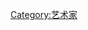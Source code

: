 {{Navbox
|name = 演艺圈大满贯获得者
|title = [[演艺圈大满贯|演艺圈大满贯获得者]]
|listclass = hlist
|group1 = 四大奖项均为竞赛单元奖项
|list1 =
* [[理查德·罗杰斯 (作曲家)|理查德·罗杰斯]] (1945-1962)
* [[海伦·海丝]] (1932-1976)
* [[麗塔·莫瑞諾]] (1961-1977)
* [[约翰·吉尔古德]] (1961-1991)
* [[奥黛丽·赫本|-{zh-hans:奥黛丽·赫本;zh-hk:柯德莉·夏萍;zh-tw:奧黛麗·赫本;}-]] (1953-1994)
* [[马文·哈姆利奇]] (1973-1995)
* {{link-en|乔纳森·图尼克|Jonathan Tunick}} (1977-1997)
* [[梅尔·布鲁克斯]] (1967-2001)
* [[迈克·尼科尔斯|-{zh-cn:迈克·尼科尔斯; zh-tw:麥克·尼可斯; zh-hk:米克·尼高斯;}-]] (1964-2001)
* [[琥碧·戈柏|-{zh-hans:乌比·戈德堡; zh-tw:琥碧·戈柏; zh-hk:胡比·高拔;}-]] (1985-2002)
* [[斯科特·鲁丁]] (1984-2012)
* [[罗伯特·洛佩兹]] (2004-2014)
* [[約翰·傳奇]] (2006–2018)
* [[安德鲁·劳埃德·韦伯]] (1980–2018)
* [[蒂姆·赖斯]] (1980–2018)
* [[亚伦·孟肯]] (1990–2020)

|group2 = 四大奖项不全为竞赛单元奖项
|list2 =
* [[芭芭拉·史翠珊]] (1963-1970)
* [[麗莎·明內利]] (1965–1990)
* [[詹姆斯·厄爾·瓊斯]] (1969–2011)
* [[哈里·貝拉方特]] (1953–2014)
* [[昆西·琼斯]] (1964–2016)
}}<noinclude>
{{collapsible option}}
[[Category:艺术家]]
</noinclude>